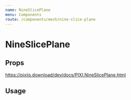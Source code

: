```yaml
---
name: NineSlicePlane
menu: Components
route: /components/mesh/nine-slice-plane
---
```



# NineSlicePlane

## Props

https://pixijs.download/dev/docs/PIXI.NineSlicePlane.html

## Usage

<Playground>
  <Stage width={500} height={300} options={{ backgroundColor: 0xeef1f5 }}>
    <NineSlicePlane
      anchor={[200, 100]}
      pivot={[200, 100]}
      leftWidth={50}
      topHeight={30}
      rightWidth={60}
      bottomHeight={180}
      width={400}
      height={300}
      x={250}
      y={120}
      image="https://s3-us-west-2.amazonaws.com/s.cdpn.io/693612/speech_bubble.png" />
  </Stage>
</Playground>

